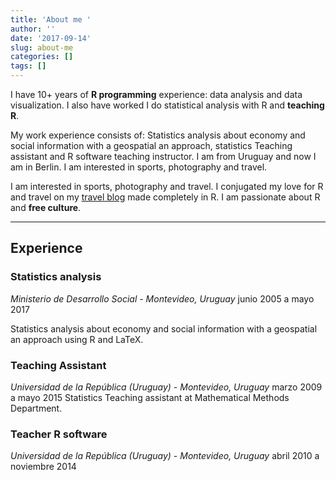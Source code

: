 ```yaml
---
title: 'About me '
author: ''
date: '2017-09-14'
slug: about-me
categories: []
tags: []
---
```


I have 10+ years of **R programming** experience: data analysis and data visualization. I also have worked
I do statistical analysis with R and **teaching R**.

My work experience consists of: Statistics analysis about economy and social information with a geospatial an approach, statistics Teaching assistant and R software teaching instructor. I am from Uruguay and now I am in Berlin. I am interested in sports, photography and travel.

I am interested in sports, photography and travel. I conjugated my love for R and travel on my [travel blog](//mapamundi.me/) made completely in R. I am passionate about R and **free culture**. 
 

---

## Experience

### Statistics analysis
*Ministerio de Desarrollo Social - Montevideo, Uruguay*
junio 2005 a mayo 2017

Statistics analysis about economy and social information with a geospatial
an approach using R and LaTeX.

### Teaching Assistant
*Universidad de la República (Uruguay) - Montevideo, Uruguay*
marzo 2009 a mayo 2015
Statistics Teaching assistant at Mathematical Methods Department. 

### Teacher R software
*Universidad de la República (Uruguay) - Montevideo, Uruguay*
abril 2010 a noviembre 2014

